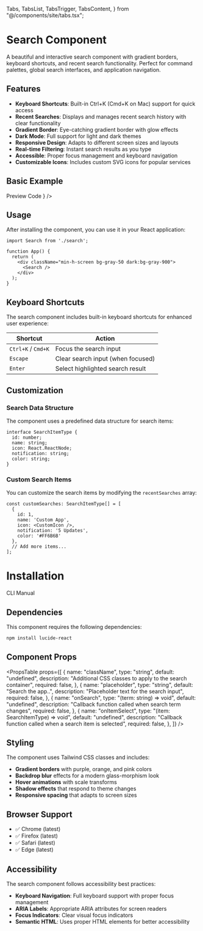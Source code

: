   Tabs,
  TabsList,
  TabsTrigger,
  TabsContent,
} from "@/components/site/tabs.tsx";

# Search Component

A beautiful and interactive search component with gradient borders, keyboard shortcuts, and recent search functionality. Perfect for command palettes, global search interfaces, and application navigation.

## Features

- **Keyboard Shortcuts**: Built-in Ctrl+K (Cmd+K on Mac) support for quick access
- **Recent Searches**: Displays and manages recent search history with clear functionality
- **Gradient Border**: Eye-catching gradient border with glow effects
- **Dark Mode**: Full support for light and dark themes
- **Responsive Design**: Adapts to different screen sizes and layouts
- **Real-time Filtering**: Instant search results as you type
- **Accessible**: Proper focus management and keyboard navigation
- **Customizable Icons**: Includes custom SVG icons for popular services

## Basic Example

<Tabs defaultValue="preview" className="">
  <TabsList>
    <TabsTrigger value="preview">Preview</TabsTrigger>
    <TabsTrigger value="code">Code</TabsTrigger>
  </TabsList>
  <TabsContent value="preview">
    <ComponentRenderer component={<Search />} />
  </TabsContent>
  <TabsContent value="code">
    <CodeBlock filePath="src/app/docs/search/search.tsx" />
  </TabsContent>
</Tabs>

## Usage

After installing the component, you can use it in your React application:

```tsx
import Search from './search';

function App() {
  return (
    <div className="min-h-screen bg-gray-50 dark:bg-gray-900">
      <Search />
    </div>
  );
}
```

## Keyboard Shortcuts

The search component includes built-in keyboard shortcuts for enhanced user experience:

| Shortcut | Action |
|----------|--------|
| `Ctrl+K` / `Cmd+K` | Focus the search input |
| `Escape` | Clear search input (when focused) |
| `Enter` | Select highlighted search result |

## Customization

### Search Data Structure

The component uses a predefined data structure for search items:

```tsx
interface SearchItemType {
  id: number;
  name: string;
  icon: React.ReactNode;
  notification: string;
  color: string;
}
```

### Custom Search Items

You can customize the search items by modifying the `recentSearches` array:

```tsx
const customSearches: SearchItemType[] = [
  {
    id: 1,
    name: 'Custom App',
    icon: <CustomIcon />,
    notification: '5 Updates',
    color: '#FF6B6B'
  },
  // Add more items...
];
```

# Installation

<Tabs defaultValue="cli" className="">
  <TabsList>
    <TabsTrigger value="cli">CLI</TabsTrigger>
    <TabsTrigger value="manual">Manual</TabsTrigger>
  </TabsList>
  <TabsContent value="cli">
    <Cli command={`add search.json`} />
  </TabsContent>

  <TabsContent value="manual">
    <CodeBlock filePath="src/app/docs/search/search.tsx" />
  </TabsContent>
</Tabs>

## Dependencies

This component requires the following dependencies:

```bash
npm install lucide-react
```

## Component Props

<PropsTable
  props={[
    {
      name: "className",
      type: "string",
      default: "undefined",
      description: "Additional CSS classes to apply to the search container",
      required: false,
    },
    {
      name: "placeholder",
      type: "string",
      default: "Search the app..",
      description: "Placeholder text for the search input",
      required: false,
    },
    {
      name: "onSearch",
      type: "(term: string) => void",
      default: "undefined",
      description: "Callback function called when search term changes",
      required: false,
    },
    {
      name: "onItemSelect",
      type: "(item: SearchItemType) => void",
      default: "undefined",
      description: "Callback function called when a search item is selected",
      required: false,
    },
  ]}
/>

## Styling

The component uses Tailwind CSS classes and includes:

- **Gradient borders** with purple, orange, and pink colors
- **Backdrop blur** effects for a modern glass-morphism look
- **Hover animations** with scale transforms
- **Shadow effects** that respond to theme changes
- **Responsive spacing** that adapts to screen sizes

## Browser Support

- ✅ Chrome (latest)
- ✅ Firefox (latest)
- ✅ Safari (latest)
- ✅ Edge (latest)

## Accessibility

The search component follows accessibility best practices:

- **Keyboard Navigation**: Full keyboard support with proper focus management
- **ARIA Labels**: Appropriate ARIA attributes for screen readers
- **Focus Indicators**: Clear visual focus indicators
- **Semantic HTML**: Uses proper HTML elements for better accessibility
